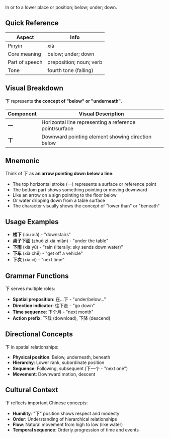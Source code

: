 In or to a lower place or position; below; under; down.

## Quick Reference

| Aspect         | Info                      |
| -------------- | ------------------------- |
| Pinyin         | xià                       |
| Core meaning   | below; under; down        |
| Part of speech | preposition; noun; verb   |
| Tone           | fourth tone (falling)     |

## Visual Breakdown

下 represents **the concept of "below" or "underneath"**.

| Component | Visual Description                                   |
| --------- | ---------------------------------------------------- |
| **一**    | Horizontal line representing a reference point/surface |
| **丅**    | Downward pointing element showing direction below    |

## Mnemonic

Think of 下 as **an arrow pointing down below a line**:

- The top horizontal stroke (一) represents a surface or reference point
- The bottom part shows something pointing or moving downward
- Like an arrow on a sign pointing to the floor below
- Or water dripping down from a table surface
- The character visually shows the concept of "lower than" or "beneath"

## Usage Examples

- **楼下** (lóu xià) - "downstairs"
- **桌子下面** (zhuō zi xià miàn) - "under the table"
- **下雨** (xià yǔ) - "rain (literally: sky sends down water)"
- **下车** (xià chē) - "get off a vehicle"
- **下次** (xià cì) - "next time"

## Grammar Functions

下 serves multiple roles:

- **Spatial preposition**: 在...下 - "under/below..."
- **Direction indicator**: 往下走 - "go down"
- **Time sequence**: 下个月 - "next month"
- **Action prefix**: 下载 (download), 下降 (descend)

## Directional Concepts

下 in spatial relationships:

- **Physical position**: Below, underneath, beneath
- **Hierarchy**: Lower rank, subordinate position
- **Sequence**: Following, subsequent (下一个 - "next one")
- **Movement**: Downward motion, descent

## Cultural Context

下 reflects important Chinese concepts:

- **Humility**: "下" position shows respect and modesty
- **Order**: Understanding of hierarchical relationships
- **Flow**: Natural movement from high to low (like water)
- **Temporal sequence**: Orderly progression of time and events
